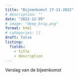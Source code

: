 ```yaml
---
title: "Bijeenkomst 17-11-2022"
# description: ""
date: "2022-12-09"
# image: "deep_brug.png"
format: html
# categories: [] 
draft: false
listing: 
  fields:
    - title
    - description
---
```


Verslag van de bijeenkomst